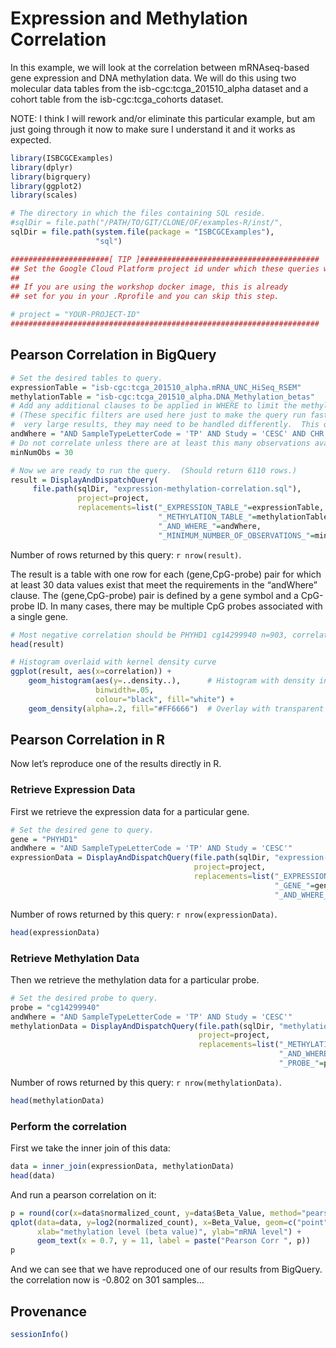 # Expression and Methylation Correlation

In this example, we will look at the correlation between mRNAseq-based gene expression and DNA methylation data.  We will do this using two molecular data tables from the isb-cgc:tcga_201510_alpha dataset and a cohort table from the isb-cgc:tcga_cohorts dataset.

NOTE: I think I will rework and/or eliminate this particular example, but am just going through it now to make sure I understand it and it works as expected.

```r
library(ISBCGCExamples)
library(dplyr)
library(bigrquery)
library(ggplot2)
library(scales)

# The directory in which the files containing SQL reside.
#sqlDir = file.path("/PATH/TO/GIT/CLONE/OF/examples-R/inst/", 
sqlDir = file.path(system.file(package = "ISBCGCExamples"),
                   "sql")
```

```r
######################[ TIP ]########################################
## Set the Google Cloud Platform project id under which these queries will run.
## 
## If you are using the workshop docker image, this is already
## set for you in your .Rprofile and you can skip this step.

# project = "YOUR-PROJECT-ID"
#####################################################################
```

## Pearson Correlation in BigQuery

```r
# Set the desired tables to query.
expressionTable = "isb-cgc:tcga_201510_alpha.mRNA_UNC_HiSeq_RSEM"
methylationTable = "isb-cgc:tcga_201510_alpha.DNA_Methylation_betas"
# Add any additional clauses to be applied in WHERE to limit the methylation data further.
# (These specific filters are used here just to make the query run faster.  If a query returns
#  very large results, they may need to be handled differently.  This query should take < 20s)
andWhere = "AND SampleTypeLetterCode = 'TP' AND Study = 'CESC' AND CHR = '9'"
# Do not correlate unless there are at least this many observations available:
minNumObs = 30

# Now we are ready to run the query.  (Should return 6110 rows.)
result = DisplayAndDispatchQuery(
     file.path(sqlDir, "expression-methylation-correlation.sql"),
               project=project,
               replacements=list("_EXPRESSION_TABLE_"=expressionTable,
                                 "_METHYLATION_TABLE_"=methylationTable,
                                 "_AND_WHERE_"=andWhere,
                                 "_MINIMUM_NUMBER_OF_OBSERVATIONS_"=minNumObs))
```
Number of rows returned by this query: `r nrow(result)`.

The result is a table with one row for each (gene,CpG-probe) pair for which at least 30 data values exist that meet the requirements in the "andWhere" clause.  The (gene,CpG-probe) pair is defined by a gene symbol and a CpG-probe ID.  In many cases, there may be multiple CpG probes associated with a single gene.

```r
# Most negative correlation should be PHYHD1 cg14299940 n=903, correlation = -0.8018487
head(result)
```

```r

# Histogram overlaid with kernel density curve
ggplot(result, aes(x=correlation)) + 
    geom_histogram(aes(y=..density..),      # Histogram with density instead of count on y-axis
                   binwidth=.05,
                   colour="black", fill="white") +
    geom_density(alpha=.2, fill="#FF6666")  # Overlay with transparent density plot
```

## Pearson Correlation in R

Now let's reproduce one of the results directly in R.

### Retrieve Expression Data

First we retrieve the expression data for a particular gene.
```r
# Set the desired gene to query.
gene = "PHYHD1"
andWhere = "AND SampleTypeLetterCode = 'TP' AND Study = 'CESC'"
expressionData = DisplayAndDispatchQuery(file.path(sqlDir, "expression-data.sql"),
                                         project=project,
                                         replacements=list("_EXPRESSION_TABLE_"=expressionTable,
                                                           "_GENE_"=gene,
                                                           "_AND_WHERE_"=andWhere))
```
Number of rows returned by this query: `r nrow(expressionData)`.

```r
head(expressionData)
```

### Retrieve Methylation Data

Then we retrieve the methylation data for a particular probe.

```r
# Set the desired probe to query.
probe = "cg14299940"
andWhere = "AND SampleTypeLetterCode = 'TP' AND Study = 'CESC'"
methylationData = DisplayAndDispatchQuery(file.path(sqlDir, "methylation-data.sql"),
                                          project=project,
                                          replacements=list("_METHYLATION_TABLE_"=methylationTable,
                                                            "_AND_WHERE_"=andWhere,
                                                            "_PROBE_"=probe))
```

Number of rows returned by this query: `r nrow(methylationData)`.

```r
head(methylationData)
```

### Perform the correlation

First we take the inner join of this data:
```r
data = inner_join(expressionData, methylationData)
head(data)
```

And run a pearson correlation on it:
```r
p = round(cor(x=data$normalized_count, y=data$Beta_Value, method="pearson"), 3)
qplot(data=data, y=log2(normalized_count), x=Beta_Value, geom=c("point","smooth"),
      xlab="methylation level (beta value)", ylab="mRNA level") +
      geom_text(x = 0.7, y = 11, label = paste("Pearson Corr ", p))
p
```

And we can see that we have reproduced one of our results from BigQuery.
the correlation now is -0.802 on 301 samples...

## Provenance
```r
sessionInfo()
```
